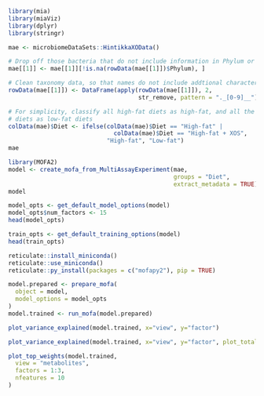 ```r
library(mia)
library(miaViz)
library(dplyr)
library(stringr)

mae <- microbiomeDataSets::HintikkaXOData()

# Drop off those bacteria that do not include information in Phylum or lower levels
mae[[1]] <- mae[[1]][!is.na(rowData(mae[[1]])$Phylum), ]

# Clean taxonomy data, so that names do not include addtional characters
rowData(mae[[1]]) <- DataFrame(apply(rowData(mae[[1]]), 2, 
                                     str_remove, pattern = "._[0-9]__"))

# For simplicity, classify all high-fat diets as high-fat, and all the low-fat 
# diets as low-fat diets
colData(mae)$Diet <- ifelse(colData(mae)$Diet == "High-fat" | 
                              colData(mae)$Diet == "High-fat + XOS", 
                            "High-fat", "Low-fat")
mae
```

```r
library(MOFA2)
model <- create_mofa_from_MultiAssayExperiment(mae,
                                               groups = "Diet", 
                                               extract_metadata = TRUE)
model
```

```r
model_opts <- get_default_model_options(model)
model_opts$num_factors <- 15
head(model_opts)
```

```r
train_opts <- get_default_training_options(model)
head(train_opts)
```

```r
reticulate::install_miniconda()
reticulate::use_miniconda()
reticulate::py_install(packages = c("mofapy2"), pip = TRUE)
```


```r

model.prepared <- prepare_mofa(
  object = model,
  model_options = model_opts
)
model.trained <- run_mofa(model.prepared)
```

```r
plot_variance_explained(model.trained, x="view", y="factor")
```

```r
plot_variance_explained(model.trained, x="view", y="factor", plot_total = T)[[2]]
```

```r
plot_top_weights(model.trained,
  view = "metabolites",
  factors = 1:3,
  nfeatures = 10
)
```